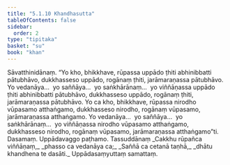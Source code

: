 ```yaml
---
title: "5.1.10 Khandhasutta"
tableOfContents: false
sidebar:
  order: 2
type: "tipitaka"
basket: "su"
book: "khan"
---
```



<DynamicBreadcrumb />

<Division number="321" book="khan">

<Paragraph number="1087" book="khan">
Sāvatthinidānaṃ. “Yo kho, bhikkhave, rūpassa uppādo ṭhiti abhinibbatti pātubhāvo, dukkhasseso uppādo, rogānaṃ ṭhiti, jarāmaraṇassa pātubhāvo. Yo vedanāya…  yo saññāya…  yo saṅkhārānaṃ…  yo viññāṇassa uppādo ṭhiti abhinibbatti pātubhāvo, dukkhasseso uppādo, rogānaṃ ṭhiti, jarāmaraṇassa pātubhāvo. Yo ca kho, bhikkhave, rūpassa nirodho vūpasamo atthaṅgamo, dukkhasseso nirodho, rogānaṃ vūpasamo, jarāmaraṇassa atthaṅgamo. Yo vedanāya…  yo saññāya…  yo saṅkhārānaṃ…  yo viññāṇassa nirodho vūpasamo atthaṅgamo, dukkhasseso nirodho, rogānaṃ vūpasamo, jarāmaraṇassa atthaṅgamo”ti.

</Paragraph>
</Division>

<Paragraph number="1088" type="center" book="khan">
Dasamaṃ.



</Paragraph>

<Paragraph number="1089" type="center" book="khan">
Uppādavaggo paṭhamo.



</Paragraph>

<Paragraph number="1090" type="center" book="khan">
Tassuddānaṃ


</Paragraph>

<Paragraph number="1091" type="verses" book="khan">
_Cakkhu rūpañca viññāṇaṃ,_  
_phasso ca vedanāya ca;_  
_Saññā ca cetanā taṇhā,_  
_dhātu khandhena te dasāti._  


</Paragraph>

<Paragraph number="1092" type="center" book="khan">
Uppādasaṃyuttaṃ samattaṃ.
</Paragraph>